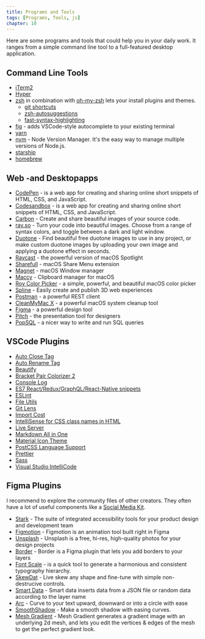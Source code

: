 ```yaml
---
title: Programs and Tools
tags: [Programs, Tools, js]
chapter: 10
---
```


Here are some programs and tools that could help you in your daily work.
It ranges from a simple command line tool to a full-featured desktop application.

## Command Line Tools

- [iTerm2](https://www.iterm2.com/)
- [Hyper](https://hyper.is/)
- [zsh](https://www.zsh.org/) in combination with [oh-my-zsh](https://github.com/robbyrussell/oh-my-zsh) lets your install plugins and themes.
  - [git shortcuts](https://kapeli.com/cheat_sheets/Oh-My-Zsh_Git.docset/Contents/Resources/Documents/index)
  - [zsh-autosuggestions](https://github.com/zsh-users/zsh-autosuggestions)
  - [fast-syntax-highlighting](https://github.com/zdharma/fast-syntax-highlighting)
- [fig](https://fig.io/) - adds VSCode-style autocomplete to your existing terminal
- [yarn](https://yarnpkg.com/)
- [nvm](https://github.com/creationix/nvm) - Node Version Manager. It's the easy way to manage multiple versions of Node.js.
- [starship](https://github.com/starship/starship)
- [homebrew](https://brew.sh/)

## Web -and Desktopapps

- [CodePen](https://codepen.io/) - is a web app for creating and sharing online short snippets of HTML, CSS, and JavaScript.
- [Codesandbox](https://codesandbox.io/) - is a web app for creating and sharing online short snippets of HTML, CSS, and JavaScript.
- [Carbon](https://carbon.now.sh/) - Create and share beautiful images of your source code.
- [ray.so](https://ray.so/) - Turn your code into beautiful images. Choose from a range of syntax colors, and toggle between a dark and light window.
- [Duotone](https://duotone.shapefactory.co/) - Find beautiful free duotone images to use in any project, or make custom duotone images by uploading your own image and applying a duotone effect in seconds.
- [Raycast](https://raycast.com/) - the powerful version of macOS Spotlight
- [Sharefull](https://apps.apple.com/at/app/shareful/id1522267256?l=en&mt=12) - macOS Share Menu extension
- [Magnet](https://apps.apple.com/at/app/magnet/id441258766?l=en&mt=12) - macOS Window manager
- [Maccy](https://maccy.app/) - Clipboard manager for macOS
- [Roy Color Picker](https://www.useroy.com/) - a simple, powerful, and beautiful macOS color picker
- [Spline](https://spline.design/) - Easily create and publish 3D web experiences
- [Postman](https://www.getpostman.com/) - a powerful REST client
- [CleanMyMac X](https://macpaw.com/cleanmymac) - a powerful macOS system cleanup tool
- [Figma](https://www.figma.com/) - a powerful design tool
- [Pitch](https://pitch.com/) - the presentation tool for designers
- [PopSQL](https://popsql.com/) - a nicer way to write and run SQL queries

## VSCode Plugins

- [Auto Close Tag](https://marketplace.visualstudio.com/items?itemName=formulahendry.auto-close-tag)
- [Auto Rename Tag](https://marketplace.visualstudio.com/items?itemName=formulahendry.auto-rename-tag)
- [Beautify](https://marketplace.visualstudio.com/items?itemName=HookyQR.beautify)
- [Bracket Pair Colorizer 2](https://marketplace.visualstudio.com/items?itemName=CoenraadS.bracket-pair-colorizer-2)
- [Console Log](https://marketplace.visualstudio.com/items?itemName=Luis.console-log)
- [ES7 React/Redux/GraphQL/React-Native snippets](https://marketplace.visualstudio.com/items?itemName=dsznajder.es7-react-js-snippets)
- [ESLint](https://marketplace.visualstudio.com/items?itemName=dbaeumer.vscode-eslint)
- [File Utils](https://marketplace.visualstudio.com/items?itemName=sleistner.vscode-fileutils)
- [Git Lens](https://marketplace.visualstudio.com/items?itemName=eamodio.gitlens)
- [Import Cost](https://marketplace.visualstudio.com/items?itemName=wix.vscode-import-cost)
- [IntelliSense for CSS class names in HTML](https://marketplace.visualstudio.com/items?itemName=Zignd.html-css-class-completion)
- [Live Server](https://marketplace.visualstudio.com/items?itemName=ritwickdey.LiveServer)
- [Markdown All in One](https://marketplace.visualstudio.com/items?itemName=yzhang.markdown-all-in-one)
- [Material Icon Theme](https://marketplace.visualstudio.com/items?itemName=PKief.material-icon-theme)
- [PostCSS Language Support](https://marketplace.visualstudio.com/items?itemName=csstools.postcss)
- [Prettier](https://marketplace.visualstudio.com/items?itemName=esbenp.prettier-vscode)
- [Sass](https://marketplace.visualstudio.com/items?itemName=Syler.sass-indented)
- [Visual Studio IntelliCode](https://marketplace.visualstudio.com/items?itemName=VisualStudioExptTeam.vscodeintellicode)

## Figma Plugins

I recommend to explore the community files of other creators. They often have a lot of useful components like a [Social Media Kit](https://www.figma.com/community/file/929473783107528634/Social-media-kit).

- [Stark](https://www.figma.com/community/plugin/732603254453395948/Stark) - The suite of integrated accessibility tools for your product design and development team
- [Figmotion](https://www.figma.com/community/plugin/733025261168520714/Figmotion) - Figmotion is an animation tool built right in Figma
- [Unsplash](https://www.figma.com/community/plugin/738454987945972471/Unsplash) - Unsplash is a free, hi-res, high-quality photos for your design projects
- [Border](https://www.figma.com/community/plugin/740014625507871586/Border) - Border is a Figma plugin that lets you add borders to your layers
- [Font Scale](https://www.figma.com/community/plugin/741231992144144738/Font-Scale) - is a quick tool to generate a harmonious and consistent typography hierarchy.
- [SkewDat](https://www.figma.com/community/plugin/741472919529947576/SkewDat) - Live skew any shape and fine-tune with simple non-destrucive controls.
- [Smart Data](https://www.figma.com/community/plugin/751874861800404329/Smart-Data) - Smart data inserts data from a JSON file or random data according to the layer name
- [Arc](https://www.figma.com/community/plugin/762070688792833472/arc) - Curve to your text upward, downward or into a circle with ease
- [SmoothShadow](https://www.figma.com/community/plugin/788830704169694737/SmoothShadow) - Make a smooth shadow with easing curves.
- [Mesh Gradient](https://www.figma.com/community/plugin/958202093377483021/Mesh-Gradient) - Mesh Gradient generates a gradient image with an underlying 2d mesh, and lets you edit the vertices & edges of the mesh to get the perfect gradient look.
